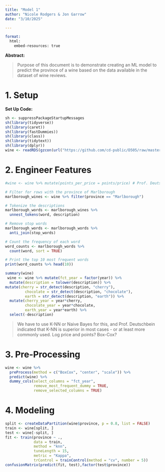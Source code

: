 ```yaml
---
title: "Model 1"
author: "Nicole Rodgers & Jon Garrow"
date: "3/10/2025"

---
```

```email
format: 
  html:
    embed-resources: true
```
**Abstract:**

> Purpose of this document is to demonstrate creating an ML model to predict the province of a wine based on the data available in the dataset of wine reviews.

# 1. Setup

**Set Up Code:**

```r
sh <- suppressPackageStartupMessages
sh(library(tidyverse))
sh(library(caret))
sh(library(fastDummies))
sh(library(class))
sh(library(tidytext))
sh(library(dplyr))
wine <- readRDS(gzcon(url("https://github.com/cd-public/D505/raw/master/dat/model.rds")))
```

# 2. Engineer Features

```r
#wine <- wine %>% mutate(points_per_price = points/price) # Prof. Deutschbein indicated this is not a very useful feature, so consider this a placeholder?

# Filter for rows with the province of Marlborough
marlborough_wines <- wine %>% filter(province == "Marlborough")

# Tokenize the descriptions
marlborough_words <- marlborough_wines %>%
  unnest_tokens(word, description)

# Remove stop words
marlborough_words <- marlborough_words %>%
  anti_join(stop_words)

# Count the frequency of each word
word_counts <- marlborough_words %>%
  count(word, sort = TRUE)

# Print the top 10 most frequent words
print(word_counts %>% head(10))

summary(wine)
 wine <- wine %>% mutate(fct_year = factor(year)) %>%
  mutate(description = tolower(description)) %>%
mutate(cherry = str_detect(description, "cherry"),
         chocolate = str_detect(description, "chocolate"),
         earth = str_detect(description, "earth")) %>%
  mutate(cherry_year = year*cherry,
         chocolate_year = year*chocolate,
         earth_year = year*earth) %>%
  select(-description)
```

> We have to use K-NN or Naive Bayes for this, and Prof. Deutschbein indicated that K-NN is superior in most cases - or at least more commonly used. Log price and points? Box-Cox?

# 3. Pre-Processing
```r
wine <- wine %>%
  preProcess(method = c("BoxCox", "center", "scale")) %>%
  predict(wine) %>%
  dummy_cols(select_columns = "fct_year",
             remove_most_frequent_dummy = TRUE,
             remove_selected_columns = TRUE)
```

# 4. Modeling


```r
split <- createDataPartition(wine$province, p = 0.8, list = FALSE)
train <- wine[split, ]
test <- wine[-split, ]
fit <- train(province ~ .,
             data = train, 
             method = "knn",
             tuneLength = 15,
             metric = "Kappa",
             trControl = trainControl(method = "cv", number = 5))
confusionMatrix(predict(fit, test),factor(test$province))
```
